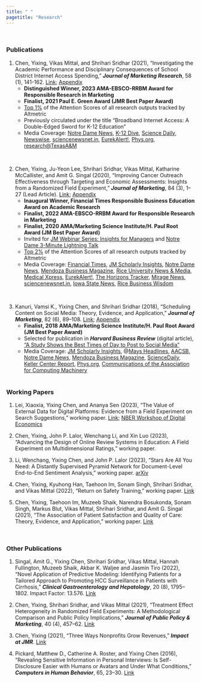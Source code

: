 ```yaml
---
title: " "
pagetitle: "Research"
---
```

<p>&nbsp;</p>

### Publications


1.  Chen, Yixing, Vikas Mittal, and Shrihari Sridhar (2021), “Investigating the Academic Performance and Disciplinary Consequences of School District Internet Access Spending,” ***Journal of Marketing Research***, 58 (1), 141-162. [Link](https://journals.sagepub.com/doi/pdf/10.1177/0022243720964130); [Appendix](https://journals.sagepub.com/doi/suppl/10.1177/0022243720964130/suppl_file/Web_Appendix_FINAL_(Chen_Mittal_Sridhar).pdf)
    - **Distinguished Winner, 2023 AMA-EBSCO-RRBM Award for Responsible Research in Marketing**
    - **Finalist, 2021 Paul E. Green Award (JMR Best Paper Award)** 
    - [Top 1%](https://sage.altmetric.com/details/94875362#score) of the Attention Scores of all research outputs tracked by Altmetric
    - Previously circulated under the title "Broadband Internet Access: A Double-Edged Sword for K-12 Education"
    - Media Coverage: [Notre Dame News](https://news.nd.edu/news/internet-access-spending-in-public-school-districts-increases-test-scores-but-also-disciplinary-problems-study-shows/), [K-12 Dive](https://www.k12dive.com/news/study-increased-internet-access-improves-achievement-district-finances/595246/), [Science Daily](https://www.sciencedaily.com/releases/2021/02/210216133432.htm), [Newswise](https://www.newswise.com/articles/internet-access-spending-in-public-school-districts-increases-test-scores-but-also-disciplinary-problems-study-shows), [sciencenewsnet.in](https://sciencenewsnet.in/internet-access-spending-in-public-school-districts-increases-test-scores-but-also-disciplinary-problems-study-shows/), [EurekAlert!](https://www.eurekalert.org/pub_releases/2021-02/uond-ias021621.php), [Phys.org](https://phys.org/news/2021-02-internet-access-schools-scores-disciplinary.html), [research@TexasA&M](https://research.tamu.edu/2021/04/27/schools-are-reaping-big-dividends-from-investments-in-online-access/)

&nbsp;

2.  Chen, Yixing, Ju-Yeon Lee, Shrihari Sridhar, Vikas Mittal, Katharine McCallister, and Amit G. Singal (2020), “Improving Cancer Outreach Effectiveness through Targeting and Economic Assessments: Insights from a Randomized Field Experiment,” ***Journal of Marketing***, 84 (3), 1–27 (Lead Article). [Link](https://journals.sagepub.com/doi/pdf/10.1177/0022242920913025); [Appendix](https://journals.sagepub.com/doi/suppl/10.1177/0022242920913025)
    - **Inaugural Winner, Financial Times Responsible Business Education Award on Academic Research** 
    - **Finalist, 2022 AMA-EBSCO-RRBM Award for Responsible Research in Marketing**
    - **Finalist, 2020 AMA/Marketing Science Institute/H. Paul Root Award (JM Best Paper Award)**
    - Invited for [JM Webinar Series: Insights for Managers](https://www.ama.org/jm-webinar-personalized-cancer-outreach-saves-both-lives-and-money/) and [Notre Dame 3-Minute Lightning Talk
](https://drive.google.com/file/d/11Apgq5RBHi4ZhKd8fP6kLEse4CShBmON/view)
    - [Top 2%](https://sage.altmetric.com/details/78200414#score) of the Attention Scores of all research outputs tracked by Altmetric
    - Media Coverage: [Financial Times](https://www.ft.com/content/d5ca2a09-333b-4f86-9e99-3a3bf1b86c75), [JM Scholarly Insights](https://www.ama.org/2020/03/18/applying-machine-learning-to-the-challenge-of-cancer-patient-outreach/), [Notre Dame News](https://research.nd.edu/news/combating-cancer-with-research-learn-how-notre-dame-researchers-are-changing-the-way-we-fight-cancer/), [Mendoza Business Magazine](https://bizmagazine.nd.edu/issues/2021/spring-2021/research-a-targeted-approach/), [Rice University News & Media](http://news.rice.edu/2020/03/31/machine-learning-can-help-increase-liver-cancer-screening-rates-says-rice-u-expert/), [Medical Xpress](https://medicalxpress.com/news/2020-03-personalization-machine-cancer-outreach-roi.html),  [EurekAlert!](https://www.eurekalert.org/pub_releases/2020-03/ama-hpa032420.php), [The Horizons Tracker
](http://adigaskell.org/2020/06/03/how-machine-learning-can-improve-patient-communication/?utm_source=feedburner&utm_medium=feed&utm_campaign=Feed%3A+adigaskell+%28Adi+Gaskell+says...%29), [Mirage News](https://www.miragenews.com/personalized-cancer-outreach-more-effective-study-finds/), [sciencenewsnet.in](https://sciencenewsnet.in/personalized-cancer-outreach-more-effective/), [Iowa State News](https://www.news.iastate.edu/news/2020/10/15/canceroutreach), [Rice Business Wisdom](https://business.rice.edu/wisdom/peer-reviewed-research-How-Personalized-Marketing-Can-Prevent-Cancer)

&nbsp;
    
3.  Kanuri, Vamsi K., Yixing Chen, and Shrihari Sridhar (2018), “Scheduling Content on Social Media: Theory, Evidence, and Application,” ***Journal of Marketing***, 82 (6), 89–108. [Link](https://journals.sagepub.com/doi/10.1177/0022242918805411); [Appendix](https://journals.sagepub.com/doi/suppl/10.1177/0022242918805411) 
    - **Finalist, 2018 AMA/Marketing Science Institute/H. Paul Root Award (JM Best Paper Award)**
    - Selected for publication in ***Harvard Business Review*** (digital article), [“A Study Shows the Best Times of Day to Post to Social Media”](https://hbr.org/2018/09/a-study-shows-the-best-times-of-day-to-post-to-social-media)
    - Media Coverage: [JM Scholarly Insights](https://www.ama.org/resources/Pages/social-media-strategists-here-is-the-science-behind-scheduling-content.aspx), @[Mays Headlines](https://mays.tamu.edu/wp-content/uploads/2019/01/@Mays-fall-2018-The-Business-of-Healthcare.pdf), [AACSB](https://bized.aacsb.edu/articles/2019/january/the-science-of-social-media), [Notre Dame News](https://news.nd.edu/news/capitalizing-on-sleep-wake-cycle-can-drastically-increase-digital-ad-profits-from-social-media-study-shows/), [Mendoza Business Magazine](http://bizmagazine.nd.edu/issues/2019/spring-2019/research-why-the-early-bird-gets-the-clicks/),  [ScienceDaily](https://www.sciencedaily.com/releases/2018/09/180918131711.htm), [Keller Center Report](https://www.baylor.edu/business/kellercenter/news.php?action=story&story=215313), [Phys.org](https://phys.org/news/2018-09-capitalizing-sleep-wake-drastically-digital-ad.html), [Communications of the Association for Computing Machinery](https://cacm.acm.org/news/231317-capitalizing-on-sleep-wake-cycle-can-drastically-increase-digital-ad-profits-from-social-media-study-shows/fulltext)                                 
&nbsp;

### Working Papers

1. Lei, Xiaoxia, Yixing Chen, and Ananya Sen (2023), “The Value of External Data for Digital Platforms: Evidence from a Field Experiment on Search Suggestions,” working paper. [Link](https://papers.ssrn.com/sol3/papers.cfm?abstract_id=4452804); [NBER Workshop of Digital Economics](https://www.nber.org/conferences/economics-digitization-spring-2023)

2. Chen, Yixing, John P. Lalor, Wenchang Li, and Xin Luo (2023), "Advancing the Design of Online Review Systems in Education: A Field Experiment on Multidimensional Ratings," working paper.

3. Li, Wenchang, Yixing Chen, and John P. Lalor (2023), “Stars Are All You Need: A Distantly Supervised Pyramid Network for Document-Level End-to-End Sentiment Analysis,” working paper. [arXiv](https://arxiv.org/abs/2305.01710)

4. Chen, Yixing, Kyuhong Han, Taehoon Im, Sonam Singh, Shrihari Sridhar, and Vikas Mittal (2022), “Return on Safety Training,” working paper. [Link](https://papers.ssrn.com/sol3/papers.cfm?abstract_id=3890177)

5. Chen, Yixing, Taehoon Im, Muzeeb Shaik, Narendra Bosukonda, Sonam Singh, Markus Blut, Vikas Mittal, Shrihari Sridhar, and Amit G. Singal (2021), “The Association of Patient Satisfaction and Quality of Care: Theory, Evidence, and Application,” working paper. [Link](https://papers.ssrn.com/sol3/papers.cfm?abstract_id=3970182)
&nbsp;

&nbsp;

### Other Publications

1. Singal, Amit G., Yixing Chen, Shrihari Sridhar, Vikas Mittal, Hannah Fullington, Muzeeb Shaik, Akbar K. Waljee and  Jasmin Tiro (2022), “Novel Application of Predictive Modeling: Identifying Patients for a Tailored Approach to Promoting HCC Surveillance in Patients with Cirrhosis,” ***Clinical Gastroenterology and Hepatology***, 20 (8), 1795–1802. Impact Factor: 13.576. [Link](https://www.sciencedirect.com/science/article/pii/S1542356521002172)

2. Chen, Yixing, Shrihari Sridhar, and Vikas Mittal (2021), “Treatment Effect Heterogeneity in Randomized Field Experiments: A Methodological Comparison and Public Policy Implications,” ***Journal of Public Policy & Marketing***, 40 (4), 457–62. [Link](https://doi.org/10.1177%2F07439156211032751) 
 
3. Chen, Yixing (2021), “Three Ways Nonprofits Grow Revenues,” ***Impact at JMR***. [Link](https://www.ama.org/2021/01/26/three-ways-nonprofits-grow-revenues/?utm_source=rss&utm_medium=rss&utm_campaign=three-ways-nonprofits-grow-revenues) 

4. Pickard, Matthew D., Catherine A. Roster, and Yixing Chen (2016), “Revealing Sensitive Information in Personal Interviews: Is Self-Disclosure Easier with Humans or Avatars and Under What Conditions,” ***Computers in Human Behavior***, 65, 23–30. [Link](https://www.researchgate.net/profile/Matthew-Pickard-2/publication/306421780_Revealing_sensitive_information_in_personal_interviews_Is_self-disclosure_easier_with_humans_or_avatars_and_under_what_conditions/links/5fa160eca6fdccfd7b97b0ae/Revealing-sensitive-information-in-personal-interviews-Is-self-disclosure-easier-with-humans-or-avatars-and-under-what-conditions.pdf)





